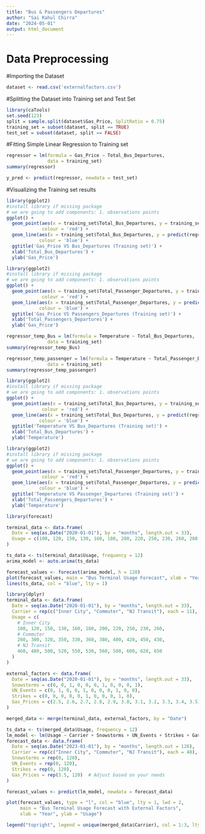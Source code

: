 ---
title: "Bus & Passengers Departures"
author: "Sai Rahul Chirra"
date: "2024-05-01"
output: html_document
---

# Data Preprocessing

#Importing the Dataset
```{r}
dataset <- read.csv('externalfactors.csv')
```

#Splitting the Dataset into Training set and Test Set
```{r}
library(caTools)
set.seed(123)
split = sample.split(dataset$Gas_Price, SplitRatio = 0.75)
training_set = subset(dataset, split == TRUE)
test_set = subset(dataset, split == FALSE)
```

#Fitting Simple Linear Regression to Training set
```{r}
regressor = lm(formula = Gas_Price ~ Total_Bus_Departures, 
               data = training_set)
summary(regressor)

```

```{r}
y_pred <- predict(regressor, newdata = test_set) 
```

#Visualizing the Training set results
```{r}
library(ggplot2)
#install library if missing package
# we are going to add components: 1. observations points
ggplot() + 
  geom_point(aes(x = training_set$Total_Bus_Departures, y = training_set$Gas_Price),
             colour = 'red') +
  geom_line(aes(x = training_set$Total_Bus_Departures, y = predict(regressor, newdata = training_set) ),
            colour = 'blue') + 
  ggtitle('Gas_Price VS Bus_Departures (Training set)') + 
  xlab('Total_Bus_Departures') + 
  ylab('Gas_Price')
```

```{r}
library(ggplot2)
#install library if missing package
# we are going to add components: 1. observations points
ggplot() + 
  geom_point(aes(x = training_set$Total_Passenger_Departures, y = training_set$Gas_Price),
             colour = 'red') +
  geom_line(aes(x = training_set$Total_Passenger_Departures, y = predict(regressor, newdata = training_set) ),
            colour = 'blue') + 
  ggtitle('Gas_Price VS Passengers_Departures (Training set)') + 
  xlab('Total_Passengers_Departures') + 
  ylab('Gas_Price')
```
```{r}
regressor_temp_Bus = lm(formula = Temperature ~ Total_Bus_Departures, 
               data = training_set)
summary(regressor_temp_Bus)
```

```{r}
regressor_temp_passenger = lm(formula = Temperature ~ Total_Passenger_Departures, 
               data = training_set)
summary(regressor_temp_passenger)
```

```{r}
library(ggplot2)
#install library if missing package
# we are going to add components: 1. observations points
ggplot() + 
  geom_point(aes(x = training_set$Total_Bus_Departures, y = training_set$Temperature),
             colour = 'red') +
  geom_line(aes(x = training_set$Total_Bus_Departures, y = predict(regressor_temp_Bus, newdata = training_set) ),
            colour = 'blue') + 
  ggtitle('Temperature VS Bus_Departures (Training set)') + 
  xlab('Total_Bus_Departures') + 
  ylab('Temperature')
```

```{r}
library(ggplot2)
#install library if missing package
# we are going to add components: 1. observations points
ggplot() + 
  geom_point(aes(x = training_set$Total_Passenger_Departures, y = training_set$Temperature),
             colour = 'red') +
  geom_line(aes(x = training_set$Total_Passenger_Departures, y = predict(regressor_temp_passenger, newdata = training_set) ),
            colour = 'blue') + 
  ggtitle('Temperature VS Passenger_Departures (Training set)') + 
  xlab('Total_Passengers_Departures') + 
  ylab('Temperature')
```



```{r}
library(forecast)

terminal_data <- data.frame(
  Date = seq(as.Date("2020-01-01"), by = "months", length.out = 33),  
  Usage = c(100, 120, 150, 130, 160, 180, 200, 220, 250, 230, 260, 280, 300, 320, 350, 330, 360, 380, 400, 420, 450, 430, 460, 480, 500, 520, 550, 530, 560, 580, 600, 620, 650)
)
```

```{r}
ts_data <- ts(terminal_data$Usage, frequency = 12)
arima_model <- auto.arima(ts_data)
```

```{r}
forecast_values <- forecast(arima_model, h = 120)
plot(forecast_values, main = "Bus Terminal Usage Forecast", xlab = "Year", ylab = "Usage")
lines(ts_data, col = "blue", lty = 1)
```

```{r}
library(dplyr)
terminal_data <- data.frame(
  Date = seq(as.Date("2020-01-01"), by = "months", length.out = 33),
  Carrier = rep(c("Inner City", "Commuter", "NJ Transit"), each = 11),
  Usage = c(
    # Inner City
    100, 120, 150, 130, 160, 180, 200, 220, 250, 230, 260,
    # Commuter
    280, 300, 320, 350, 330, 360, 380, 400, 420, 450, 430,
    # NJ Transit
    460, 480, 500, 520, 550, 530, 560, 580, 600, 620, 650
  )
)
```

```{r}
external_factors <- data.frame(
  Date = seq(as.Date("2020-01-01"), by = "months", length.out = 33),
  Snowstorms = c(0, 0, 1, 0, 0, 0, 1, 0, 0, 0, 1),
  UN_Events = c(0, 1, 0, 0, 1, 0, 0, 0, 1, 0, 0),
  Strikes = c(0, 0, 0, 0, 0, 1, 0, 0, 0, 1, 0),
  Gas_Prices = c(2.5, 2.6, 2.7, 2.8, 2.9, 3.0, 3.1, 3.2, 3.3, 3.4, 3.5)
)

merged_data <- merge(terminal_data, external_factors, by = "Date")
```

```{r}
ts_data <- ts(merged_data$Usage, frequency = 12)
lm_model <- lm(Usage ~ Carrier + Snowstorms + UN_Events + Strikes + Gas_Prices, data = merged_data)
forecast_data <- data.frame(
  Date = seq(as.Date("2023-01-01"), by = "months", length.out = 120),
  Carrier = rep(c("Inner City", "Commuter", "NJ Transit"), each = 40),  # Adjust based on your needs
  Snowstorms = rep(0, 120),
  UN_Events = rep(0, 120),
  Strikes = rep(0, 120),
  Gas_Prices = rep(3.5, 120)  # Adjust based on your needs
)

```

```{r}
forecast_values <- predict(lm_model, newdata = forecast_data)

plot(forecast_values, type = "l", col = "blue", lty = 1, lwd = 2,
     main = "Bus Terminal Usage Forecast with External Factors",
     xlab = "Year", ylab = "Usage")

legend("topright", legend = unique(merged_data$Carrier), col = 1:3, lty = 1:3, cex = 0.8)
```
